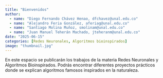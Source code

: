 ```yaml
---
title: "Bienvenidos"
author:
  - name: "Diego Fernando Chávez Henao, dfchavez@unal.edu.co"
  - name: "Alejandro Feria González, aferiag@unal.edu.co"
  - name: "Santiago Molina Muñoz, smolinam@unal.edu.co"
  - name: "Juan Manuel Teherán Machado, jteheranm@unal.edu.co"
date: "2025-06-15"
categories: [Redes Neuronales, Algoritmos bioinspirados]
image: "thumbnail.jpg"
---
```


En este espacio se publicarán los trabajos de la materia Redes Neuronales y Algoritmos Bioinspirados. Podrás encontrar diferentes proyectos prácticos donde se explican algoritmos famosos inspirados en la naturaleza.